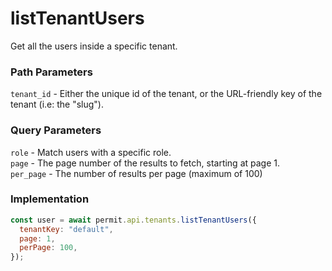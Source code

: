 # listTenantUsers

Get all the users inside a specific tenant.

### Path Parameters

`tenant_id` - Either the unique id of the tenant, or the URL-friendly key of the tenant (i.e: the "slug").

### Query Parameters

`role` - Match users with a specific role.<br/>
`page` - The page number of the results to fetch, starting at page 1.<br/>
`per_page` - The number of results per page (maximum of 100)<br/>

### Implementation

```js
const user = await permit.api.tenants.listTenantUsers({
  tenantKey: "default",
  page: 1,
  perPage: 100,
});
```
